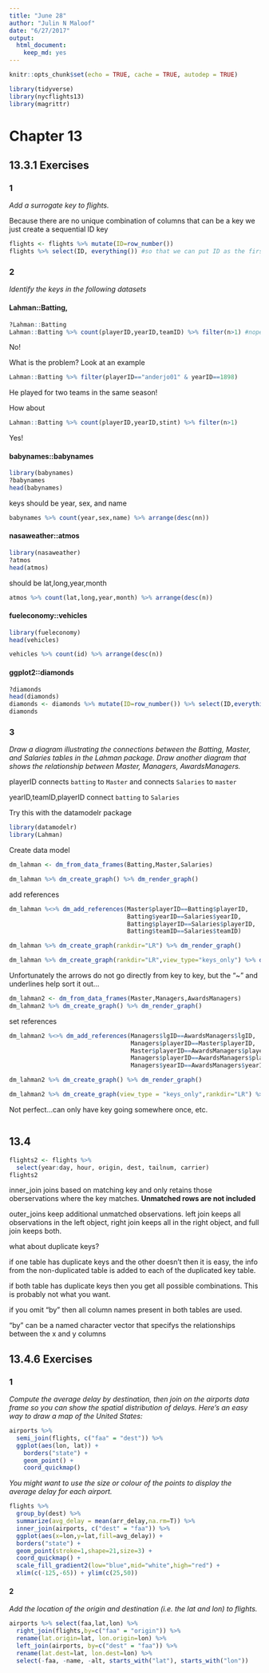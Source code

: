 ```yaml
---
title: "June 28"
author: "Julin N Maloof"
date: "6/27/2017"
output: 
  html_document: 
    keep_md: yes
---
```


```r
knitr::opts_chunk$set(echo = TRUE, cache = TRUE, autodep = TRUE)
```

```r
library(tidyverse)
library(nycflights13)
library(magrittr)
```


# Chapter 13

## 13.3.1 Exercises

### 1

_Add a surrogate key to flights._

Because there are no unique combination of columns that can be a key we just create a sequential ID key
```r
flights <- flights %>% mutate(ID=row_number())
flights %>% select(ID, everything()) #so that we can put ID as the first column
```

### 2

_Identify the keys in the following datasets_

#### Lahman::Batting,

```r
?Lahman::Batting
Lahman::Batting %>% count(playerID,yearID,teamID) %>% filter(n>1) #nope
```

No!

What is the problem? Look at an example
```r
Lahman::Batting %>% filter(playerID=="anderjo01" & yearID==1898)
```
He played for two teams in the same season!

How about
```r
Lahman::Batting %>% count(playerID,yearID,stint) %>% filter(n>1)
```
Yes!

#### babynames::babynames

```r
library(babynames)
?babynames
head(babynames)
```

keys should be year, sex, and name

```r
babynames %>% count(year,sex,name) %>% arrange(desc(nn))
```

#### nasaweather::atmos

```r
library(nasaweather)
?atmos
head(atmos)
```

should be lat,long,year,month

```r
atmos %>% count(lat,long,year,month) %>% arrange(desc(n))
```

#### fueleconomy::vehicles

```r
library(fueleconomy)
head(vehicles)
```

```r
vehicles %>% count(id) %>% arrange(desc(n))
```

#### ggplot2::diamonds
```r
?diamonds
head(diamonds)
diamonds <- diamonds %>% mutate(ID=row_number()) %>% select(ID,everything())
diamonds
```


### 3

_Draw a diagram illustrating the connections between the Batting, Master, and Salaries tables in the Lahman package. Draw another diagram that shows the relationship between Master, Managers, AwardsManagers._

playerID connects `batting` to `Master` and connects `Salaries` to `master`

yearID,teamID,playerID connect `batting` to `Salaries`

Try this with the datamodelr package

```r
library(datamodelr)
library(Lahman)
```

Create data model
```r
dm_lahman <- dm_from_data_frames(Batting,Master,Salaries)
```

```r
dm_lahman %>% dm_create_graph() %>% dm_render_graph()
```

add references

```r
dm_lahman %<>% dm_add_references(Master$playerID==Batting$playerID,
                                 Batting$yearID==Salaries$yearID,
                                 Batting$playerID==Salaries$playerID,
                                 Batting$teamID==Salaries$teamID)
```

```r
dm_lahman %>% dm_create_graph(rankdir="LR") %>% dm_render_graph()
```

```r
dm_lahman %>% dm_create_graph(rankdir="LR",view_type="keys_only") %>% dm_render_graph()
```
Unfortunately the arrows do not go directly from key to key, but the "~" and underlines help sort it out...

```r
dm_lahman2 <- dm_from_data_frames(Master,Managers,AwardsManagers)
dm_lahman2 %>% dm_create_graph() %>% dm_render_graph()
```

set references
```r
dm_lahman2 %<>% dm_add_references(Managers$lgID==AwardsManagers$lgID,
                                  Managers$playerID==Master$playerID,
                                  Master$playerID==AwardsManagers$playerID,
                                  Managers$playerID==AwardsManagers$playerID,
                                  Managers$yearID==AwardsManagers$yearID)
```

```r
dm_lahman2 %>% dm_create_graph() %>% dm_render_graph()
```

```r
dm_lahman2 %>% dm_create_graph(view_type = "keys_only",rankdir="LR") %>% dm_render_graph()
```

Not perfect...can only have key going somewhere once, etc.

```r

```

## 13.4

```r
flights2 <- flights %>% 
  select(year:day, hour, origin, dest, tailnum, carrier)
flights2
```

inner_join joins based on matching key and only retains those oberservations where the key matches.  __Unmatched rows are not included__

outer_joins keep additional unmatched observations.  left join keeps all observations in the left object, right join keeps all in the right object, and full join keeps both.

what about duplicate keys?

if one table has duplicate keys and the other doesn't then it is easy, the info from the non-duplicated table is added to each of the duplicated key table.

if both table has duplicate keys then you get all possible combinations. This is probably not what you want.

if you omit "by" then all column names present in both tables are used.

"by" can be a named character vector that specifys the relationships between the x and y columns

## 13.4.6 Exercises

### 1

_Compute the average delay by destination, then join on the airports data frame so you can show the spatial distribution of delays. Here’s an easy way to draw a map of the United States:_

```r
airports %>%
  semi_join(flights, c("faa" = "dest")) %>%
  ggplot(aes(lon, lat)) +
    borders("state") +
    geom_point() +
    coord_quickmap()
```

_You might want to use the size or colour of the points to display the average delay for each airport._


```r
flights %>% 
  group_by(dest) %>% 
  summarize(avg_delay = mean(arr_delay,na.rm=T)) %>%
  inner_join(airports, c("dest" = "faa")) %>%
  ggplot(aes(x=lon,y=lat,fill=avg_delay)) +
  borders("state") +
  geom_point(stroke=1,shape=21,size=3) +
  coord_quickmap() +
  scale_fill_gradient2(low="blue",mid="white",high="red") +
  xlim(c(-125,-65)) + ylim(c(25,50))
```

#### 2

_Add the location of the origin and destination (i.e. the lat and lon) to flights._

```r
airports %>% select(faa,lat,lon) %>%
  right_join(flights,by=c("faa" = "origin")) %>%
  rename(lat.origin=lat, lon.origin=lon) %>%
  left_join(airports, by=c("dest" = "faa")) %>%
  rename(lat.dest=lat, lon.dest=lon) %>%
  select(-faa, -name, -alt, starts_with("lat"), starts_with("lon"))
```

